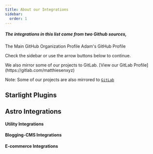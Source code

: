 ```yaml
---
title: About our Integrations
sidebar:
  order: 1
---
```


##### The integrations in this list come from two Github sources,

<Card title="Matthiesen XYZ" icon="github">
   The Main GitHub Organization Profile
</Card>
<Card title="Adam Matthiesen" icon="github">
   Adam's GitHub Profile
</Card>

Check the sidebar or use the arrow buttons below to continue.

<Card title="Mirrored to GitLab" icon="gitlab">
We also mirror some of our projects to GitLab. [View our GitLab Profile](https://gitlab.com/matthiesenxyz)
</Card>


Note: Some of our projects are also mirrored to [`GitLab`](https://gitlab.com/matthiesenxyz) 

## Starlight Plugins

   <Card>
      <MXYZIntegration title="@matthiesenxyz/starlight-ghostcms" githubIntegrationURL='https://github.com/MatthiesenXYZ/astro-ghostcms/tree/main/packages/starlight-ghostcms/'/>
      <LinkCard 
         title="Starlight-GhostCMS" 
         description="A Starlight plugin to integration your GhostCMS content into Starlight"
         href="/astro-integrations/starlight-ghostcms"
      />
   </Card>

## Astro Integrations

#### Utility Integrations

   <Card>
      <MXYZIntegration title="@matthiesenxyz/astro-gists" githubIntegrationURL='https://github.com/MatthiesenXYZ/astro-gists/tree/main/package'/>
      <LinkCard 
         title="Astro-Gists" 
         description="A Integration for embedding GitHub's Gists in Astro using Octokit.js"
         href="/astro-integrations/astro-gists"
      />
   </Card>

#### Blogging-CMS Integrations

  
   <Card>
      <MXYZIntegration title="@matthiesenxyz/astro-ghostcms" githubIntegrationURL='https://github.com/MatthiesenXYZ/astro-ghostcms/tree/main/packages/astro-ghostcms/'/>
      <LinkCard 
         title="Astro-GhostCMS"
         description="Easily migrate your Ghost Site to Astro, an Astro Integration that turns your Ghost server into a Headless CMS"
         href="/astro-integrations/astro-ghostcms"
      />
   </Card>

#### E-commerce Integrations

   <Card>
      <AdamIntegration title="@adammatthiesen/astro-snipcart" githubIntegrationURL='https://github.com/Adammatthiesen/astro-snipcart/' />
      <LinkCard 
         title="Astro-Snipcart"
         description="A integration for Snipcart and Astro"
         href="/astro-integrations/astro-snipcart"
      />
   </Card>

   <Card>
      <AdamIntegration title="@adammatthiesen/astro-commercejs" githubIntegrationURL='https://github.com/Adammatthiesen/astro-commercejs/' />
      <LinkCard 
         title="Astro-CommerceJS"
         description="A integration for CommerceJS and Astro"
         href="/astro-integrations/astro-commercejs"
      />
   </Card>